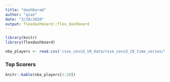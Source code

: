 ```yaml
---
title: "dashborad"
author: "qian"
date: "3/29/2020"
output: flexdashboard::flex_dashboard
---
```


```r
library(knitr)
library(flexdashboard)

nba_players <- read.csv('csse_covid_19_data/csse_covid_19_time_series/time_series_covid19_confirmed_global.csv')

```
### Top Scorers {data-width=350}

```r
knitr::kable(nba_players[1:20])
```